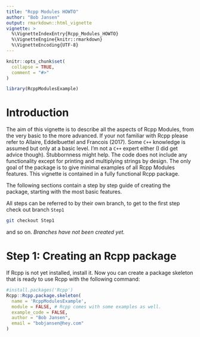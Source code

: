 ```yaml
---
title: "Rcpp Modules HOWTO"
author: "Bob Jansen"
output: rmarkdown::html_vignette
vignette: >
  %\VignetteIndexEntry{Rcpp_Modules_HOWTO}
  %\VignetteEngine{knitr::rmarkdown}
  %\VignetteEncoding{UTF-8}
---
```


```r
knitr::opts_chunk$set(
  collapse = TRUE,
  comment = "#>"
)
```

```r
library(RcppModulesExample)
```

# Introduction

The aim of this vignette is to describe all the aspects of Rcpp Modules, from
the very basic to the more advanced. If your not familiar with Rcpp please refer
to Allaire, Eddelbuettel and Francois (2017). Some `C++` knowledge is assumed
but only at a basic level. I'm not a `C++` expert either (I did get advice
though). Stubbornness might help. The code does not include any functionality
except for printing and multiplying strings by design. The only goal of the
package is to give minimal examples of all Rcpp Modules features. This vignette
is contained in a fully functional Rcpp package.

The following sections contain a step by step guide of creating the package,
starting with the most basic features.

All steps can be referred to by their own branch, to get to the first step
check out branch `Step1`
```bash
git checkout Step1
```
and so on. _Branches have not been created yet._

# Step 1: Creating an Rcpp package

If Rcpp is not yet installed, install it. Now you can create a package skeleton
that is ready to use Rcpp with the following command:

```r
#install.packages('Rcpp')
Rcpp::Rcpp.package.skeleton(
  name = 'RcppModulesExample',
  module = FALSE, # Rcpp comes with some examples as well.
  example_code = FALSE,
  author = "Bob Jansen",
  email = "bobjansen@hey.com"
)
```

